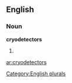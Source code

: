 ==English==

===Noun===
'''cryodetectors'''

# {{plural of|[[cryodetector]]}}

[[Category:English plurals]]

[[ar:cryodetectors]]